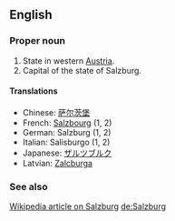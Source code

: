 ==English==

===Proper noun===

# State in western [[Austria]].
# Capital of the state of Salzburg.

====Translations====
*Chinese: [[萨尔茨堡]]
*French: [[Salzbourg]] (1, 2)
*German: Salzburg (1, 2)
*Italian: Salisburgo (1, 2)
*Japanese: [[ザルツブルク]]
*Latvian: [[Zalcburga]]

===See also===
[[w:Salzburg|Wikipedia article on Salzburg]]
[[de:Salzburg]]